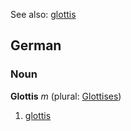 See also: [[glottis]]

==German==
===Noun===
'''Glottis''' ''m'' (plural: [[Glottises]])

# [[glottis]]